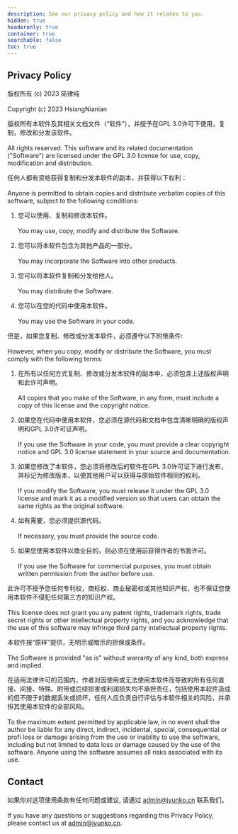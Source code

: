 ```yaml
---
description: See our privacy policy and how it relates to you.
hidden: true
headeronly: true
container: true
searchable: false
toc: true
---
```


## Privacy Policy

版权所有 (c) 2023 简律纯<br></br>
Copyright (c) 2023 HsiangNianian

版权所有本软件及其相关文档文件（“软件”），并授予在GPL 3.0许可下使用，复制，修改和分发该软件。<br></br>
All rights reserved. This software and its related documentation ("Software") are licensed under the GPL 3.0 license for use, copy, modification and distribution.

任何人都有资格获得复制和分发本软件的副本，并获得以下权利：<br></br>
Anyone is permitted to obtain copies and distribute verbatim copies of this software, subject to the following conditions:

1. 您可以使用、复制和修改本软件。<br></br>
   You may use, copy, modify and distribute the Software.

2. 您可以将本软件包含为其他产品的一部分。<br></br>
   You may incorporate the Software into other products.

3. 您可以将本软件复制和分发给他人。<br></br>
   You may distribute the Software.

4. 您可以在您的代码中使用本软件。<br></br>
   You may use the Software in your code.

但是，如果您复制、修改或分发本软件，必须遵守以下附带条件:<br></br>
However, when you copy, modify or distribute the Software, you must comply with the following terms:

1. 在所有以任何方式复制、修改或分发本软件的副本中，必须包含上述版权声明和此许可声明。<br></br>
   All copies that you make of the Software, in any form, must include a copy of this license and the copyright notice.

2. 如果您在代码中使用本软件，您必须在源代码和文档中包含清晰明确的版权声明和GPL 3.0许可证声明。<br></br>
   If you use the Software in your code, you must provide a clear copyright notice and GPL 3.0 license statement in your source and documentation.

3. 如果您修改了本软件，您必须将修改后的软件在GPL 3.0许可证下进行发布，并标记为修改版本，以便其他用户可以获得与原始软件相同的权利。<br></br>
   If you modify the Software, you must release it under the GPL 3.0 license and mark it as a modified version so that users can obtain the same rights as the original software.

4. 如有需要，您必须提供源代码。<br></br>
   If necessary, you must provide the source code.

5. 如果您使用本软件以商业目的，则必须在使用前获得作者的书面许可。<br></br>
   If you use the Software for commercial purposes, you must obtain written permission from the author before use.

此许可不授予您任何专利权，商标权、商业秘密权或其他知识产权，也不保证您使用本软件不侵犯任何第三方的知识产权。<br></br>
This license does not grant you any patent rights, trademark rights, trade secret rights or other intellectual property rights, and you acknowledge that the use of this software may infringe third party intellectual property rights.

本软件按“原样”提供，无明示或暗示的担保或条件。<br></br>
The Software is provided "as is" without warranty of any kind, both express and implied.

在适用法律许可的范围内，作者对因使用或无法使用本软件而导致的所有任何直接、间接、特殊、附带或后续损害或利润损失均不承担责任，包括使用本软件造成的但不限于的数据丢失或损坏，任何人应负责自行评估与本软件相关的风险，并承担其使用本软件的全部风险。<br></br>
To the maximum extent permitted by applicable law, in no event shall the author be liable for any direct, indirect, incidental, special, consequential or profi loss or damage arising from the use or inability to use the software, including but not limited to data loss or damage caused by the use of the software. Anyone using the software assumes all risks associated with its use.

## Contact

如果你对这项使用条款有任何问题或建议, 请通过 admin@jyunko.cn 联系我们。<br></br>
If you have any questions or suggestions regarding this Privacy Policy, please contact us at admin@jyunko.cn.